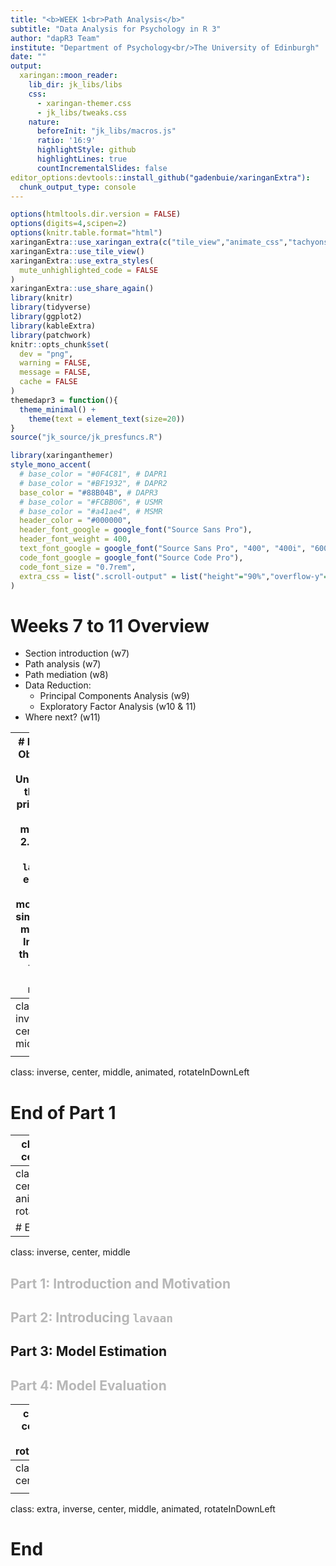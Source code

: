```yaml
---
title: "<b>WEEK 1<br>Path Analysis</b>"
subtitle: "Data Analysis for Psychology in R 3"
author: "dapR3 Team"
institute: "Department of Psychology<br/>The University of Edinburgh"
date: ""
output:
  xaringan::moon_reader:
    lib_dir: jk_libs/libs
    css: 
      - xaringan-themer.css
      - jk_libs/tweaks.css
    nature:
      beforeInit: "jk_libs/macros.js"
      ratio: '16:9'
      highlightStyle: github
      highlightLines: true
      countIncrementalSlides: false
editor_options:devtools::install_github("gadenbuie/xaringanExtra"):
  chunk_output_type: console
---
```


```r
options(htmltools.dir.version = FALSE)
options(digits=4,scipen=2)
options(knitr.table.format="html")
xaringanExtra::use_xaringan_extra(c("tile_view","animate_css","tachyons"))
xaringanExtra::use_tile_view()
xaringanExtra::use_extra_styles(
  mute_unhighlighted_code = FALSE
)
xaringanExtra::use_share_again()
library(knitr)
library(tidyverse)
library(ggplot2)
library(kableExtra)
library(patchwork)
knitr::opts_chunk$set(
  dev = "png",
  warning = FALSE,
  message = FALSE,
  cache = FALSE
)
themedapr3 = function(){
  theme_minimal() + 
    theme(text = element_text(size=20))
}
source("jk_source/jk_presfuncs.R")
```

```r
library(xaringanthemer)
style_mono_accent(
  # base_color = "#0F4C81", # DAPR1
  # base_color = "#BF1932", # DAPR2
  base_color = "#88B04B", # DAPR3 
  # base_color = "#FCBB06", # USMR
  # base_color = "#a41ae4", # MSMR
  header_color = "#000000",
  header_font_google = google_font("Source Sans Pro"),
  header_font_weight = 400,
  text_font_google = google_font("Source Sans Pro", "400", "400i", "600", "600i"),
  code_font_google = google_font("Source Code Pro"),
  code_font_size = "0.7rem",
  extra_css = list(".scroll-output" = list("height"="90%","overflow-y"="scroll"))
)
```

# Weeks 7 to 11 Overview
- Section introduction (w7)
- Path analysis (w7)
- Path mediation (w8)
- Data Reduction:
  - Principal Components Analysis (w9)
  - Exploratory Factor Analysis (w10 & 11)
- Where next? (w11)

---
# Learning Objectives
1. Understand the core principle of path modelling
2. Be able to use `lavaan` to estimate linear models and simple path models
3. Interpret the output from a `lavaan` model.

---
class: inverse, center, middle

<h2>Part 1: Introduction and Motivation</h2>
<h2 style="text-align: left;opacity:0.3;">Part 2: Introducing `lavaan`</h2>
<h2 style="text-align: left;opacity:0.3;">Part 3: Model Estimation</h2>
<h2 style="text-align: left;opacity:0.3;">Part 4: Model Evaluation</h2>
---
class: inverse, center, middle, animated, rotateInDownLeft

# End of Part 1

---
class: inverse, center, middle

<h2 style="text-align: left;opacity:0.3;">Part 1: Introduction and Motivation</h2>
<h2>Part 2: Introducing `lavaan`</h2>
<h2 style="text-align: left;opacity:0.3;">Part 3: Model Estimation</h2>
<h2 style="text-align: left;opacity:0.3;">Part 4: Model Evaluation</h2>

---
class: inverse, center, middle, animated, rotateInDownLeft

# End of Part 2

---
class: inverse, center, middle

<h2 style="text-align: left;opacity:0.3;">Part 1: Introduction and Motivation</h2>
<h2 style="text-align: left;opacity:0.3;">Part 2: Introducing `lavaan`</h2>
<h2>Part 3: Model Estimation</h2>
<h2 style="text-align: left;opacity:0.3;">Part 4: Model Evaluation</h2>

---
class: inverse, center, middle, animated, rotateInDownLeft

# End of Part 3

---
class: inverse, center, middle

<h2 style="text-align: left;opacity:0.3;">Part 1: Introduction and Motivation</h2>
<h2 style="text-align: left;opacity:0.3;">Part 2: Introducing `lavaan`</h2>
<h2 style="text-align: left;opacity:0.3;">Part 3: Model Estimation</h2>
<h2>Part 4: Model Evaluation</h2>

---
class: extra, inverse, center, middle, animated, rotateInDownLeft

# End

